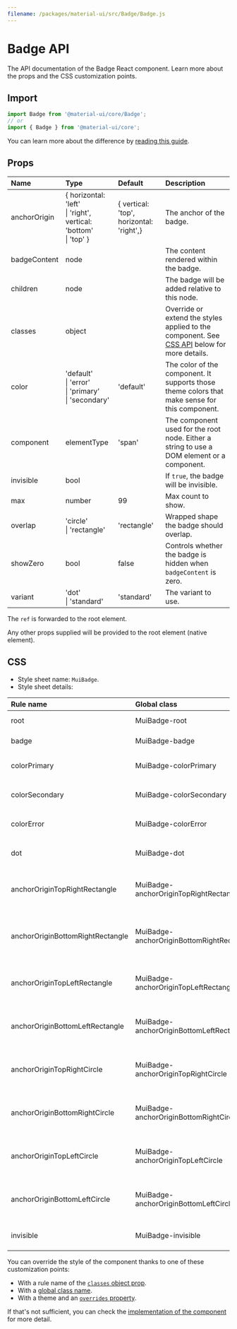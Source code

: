 ```yaml
---
filename: /packages/material-ui/src/Badge/Badge.js
---
```



<!--- This documentation is automatically generated, do not try to edit it. -->

# Badge API

<p className="description">The API documentation of the Badge React component. Learn more about the props and the CSS customization points.</p>

## Import

```js
import Badge from '@material-ui/core/Badge';
// or
import { Badge } from '@material-ui/core';
```

You can learn more about the difference by [reading this guide](/guides/minimizing-bundle-size/).



## Props

| Name | Type | Default | Description |
|:-----|:-----|:--------|:------------|
| <span className="prop-name">anchorOrigin</span> | <span className="prop-type">{ horizontal: 'left'<br />&#124;&nbsp;'right', vertical: 'bottom'<br />&#124;&nbsp;'top' }</span> | <span className="prop-default">{  vertical: 'top',  horizontal: 'right',}</span> | The anchor of the badge. |
| <span className="prop-name">badgeContent</span> | <span className="prop-type">node</span> |  | The content rendered within the badge. |
| <span className="prop-name">children</span> | <span className="prop-type">node</span> |  | The badge will be added relative to this node. |
| <span className="prop-name">classes</span> | <span className="prop-type">object</span> |  | Override or extend the styles applied to the component. See [CSS API](#css) below for more details. |
| <span className="prop-name">color</span> | <span className="prop-type">'default'<br />&#124;&nbsp;'error'<br />&#124;&nbsp;'primary'<br />&#124;&nbsp;'secondary'</span> | <span className="prop-default">'default'</span> | The color of the component. It supports those theme colors that make sense for this component. |
| <span className="prop-name">component</span> | <span className="prop-type">elementType</span> | <span className="prop-default">'span'</span> | The component used for the root node. Either a string to use a DOM element or a component. |
| <span className="prop-name">invisible</span> | <span className="prop-type">bool</span> |  | If `true`, the badge will be invisible. |
| <span className="prop-name">max</span> | <span className="prop-type">number</span> | <span className="prop-default">99</span> | Max count to show. |
| <span className="prop-name">overlap</span> | <span className="prop-type">'circle'<br />&#124;&nbsp;'rectangle'</span> | <span className="prop-default">'rectangle'</span> | Wrapped shape the badge should overlap. |
| <span className="prop-name">showZero</span> | <span className="prop-type">bool</span> | <span className="prop-default">false</span> | Controls whether the badge is hidden when `badgeContent` is zero. |
| <span className="prop-name">variant</span> | <span className="prop-type">'dot'<br />&#124;&nbsp;'standard'</span> | <span className="prop-default">'standard'</span> | The variant to use. |

The `ref` is forwarded to the root element.

Any other props supplied will be provided to the root element (native element).

## CSS

- Style sheet name: `MuiBadge`.
- Style sheet details:

| Rule name | Global class | Description |
|:-----|:-------------|:------------|
| <span className="prop-name">root</span> | <span className="prop-name">MuiBadge-root</span> | Styles applied to the root element.
| <span className="prop-name">badge</span> | <span className="prop-name">MuiBadge-badge</span> | Styles applied to the badge `span` element.
| <span className="prop-name">colorPrimary</span> | <span className="prop-name">MuiBadge-colorPrimary</span> | Styles applied to the root element if `color="primary"`.
| <span className="prop-name">colorSecondary</span> | <span className="prop-name">MuiBadge-colorSecondary</span> | Styles applied to the root element if `color="secondary"`.
| <span className="prop-name">colorError</span> | <span className="prop-name">MuiBadge-colorError</span> | Styles applied to the root element if `color="error"`.
| <span className="prop-name">dot</span> | <span className="prop-name">MuiBadge-dot</span> | Styles applied to the root element if `variant="dot"`.
| <span className="prop-name">anchorOriginTopRightRectangle</span> | <span className="prop-name">MuiBadge-anchorOriginTopRightRectangle</span> | Styles applied to the root element if `anchorOrigin={{ 'top', 'right' }} overlap="rectangle"`.
| <span className="prop-name">anchorOriginBottomRightRectangle</span> | <span className="prop-name">MuiBadge-anchorOriginBottomRightRectangle</span> | Styles applied to the root element if `anchorOrigin={{ 'bottom', 'right' }} overlap="rectangle"`.
| <span className="prop-name">anchorOriginTopLeftRectangle</span> | <span className="prop-name">MuiBadge-anchorOriginTopLeftRectangle</span> | Styles applied to the root element if `anchorOrigin={{ 'top', 'left' }} overlap="rectangle"`.
| <span className="prop-name">anchorOriginBottomLeftRectangle</span> | <span className="prop-name">MuiBadge-anchorOriginBottomLeftRectangle</span> | Styles applied to the root element if `anchorOrigin={{ 'bottom', 'left' }} overlap="rectangle"`.
| <span className="prop-name">anchorOriginTopRightCircle</span> | <span className="prop-name">MuiBadge-anchorOriginTopRightCircle</span> | Styles applied to the root element if `anchorOrigin={{ 'top', 'right' }} overlap="circle"`.
| <span className="prop-name">anchorOriginBottomRightCircle</span> | <span className="prop-name">MuiBadge-anchorOriginBottomRightCircle</span> | Styles applied to the root element if `anchorOrigin={{ 'bottom', 'right' }} overlap="circle"`.
| <span className="prop-name">anchorOriginTopLeftCircle</span> | <span className="prop-name">MuiBadge-anchorOriginTopLeftCircle</span> | Styles applied to the root element if `anchorOrigin={{ 'top', 'left' }} overlap="circle"`.
| <span className="prop-name">anchorOriginBottomLeftCircle</span> | <span className="prop-name">MuiBadge-anchorOriginBottomLeftCircle</span> | Styles applied to the root element if `anchorOrigin={{ 'bottom', 'left' }} overlap="circle"`.
| <span className="prop-name">invisible</span> | <span className="prop-name">MuiBadge-invisible</span> | Pseudo-class to the badge `span` element if `invisible={true}`.

You can override the style of the component thanks to one of these customization points:

- With a rule name of the [`classes` object prop](/customization/components/#overriding-styles-with-classes).
- With a [global class name](/customization/components/#overriding-styles-with-global-class-names).
- With a theme and an [`overrides` property](/customization/globals/#css).

If that's not sufficient, you can check the [implementation of the component](https://github.com/mui-org/material-ui/blob/master/packages/material-ui/src/Badge/Badge.js) for more detail.

